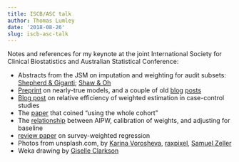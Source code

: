 ```yaml
---
title: ISCB/ASC talk
author: Thomas Lumley
date: '2018-08-26'
slug: iscb-asc-talk
---
```


Notes and references for my keynote at the joint International Society for Clinical Biostatistics and Australian Statistical Conference:

- Abstracts from the JSM on imputation and weighting for audit subsets: [Shepherd & Giganti](http://ww2.amstat.org/meetings/jsm/2018/onlineprogram/AbstractDetails.cfm?abstractid=326690); [Shaw & Oh](http://ww2.amstat.org/meetings/jsm/2018/onlineprogram/AbstractDetails.cfm?abstractid=326783)
- [Preprint](https://arxiv.org/abs/1707.05924) on nearly-true models, and a couple of old [blog](https://notstatschat.rbind.io/2014/10/25/semiparametric-efficiency-and-nearly-true-models/) [posts](https://notstatschat.rbind.io/2016/01/13/another-view-of-thenearly-true-model/)
- [Blog post](https://notstatschat.rbind.io/2017/03/18/case-control-efficiency/) on relative efficiency of weighted estimation in case-control studies
- The [paper](https://www.ncbi.nlm.nih.gov/pubmed/19357328) that coined "using the whole cohort" 
- The [relationship](https://www.ncbi.nlm.nih.gov/pmc/articles/PMC3699889/) between AIPW, calibration of weights, and adjusting for baseline
- [review paper](https://projecteuclid.org/euclid.ss/1494489815) on survey-weighted regression
- Photos from unsplash.com, by [Karina Vorosheva](https://unsplash.com/photos/rW-I87aPY5Y), [raxpixel](https://unsplash.com/photos/w9YHKTK-wLo), [Samuel Zeller](https://unsplash.com/photos/JuFcQxgCXwA)
- Weka drawing by [Giselle Clarkson](http://www.giselledraws.com/)